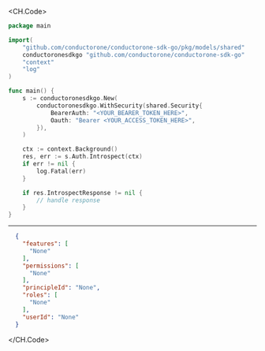 
<CH.Code>
```go Introspect.go
package main

import(
	"github.com/conductorone/conductorone-sdk-go/pkg/models/shared"
	conductoronesdkgo "github.com/conductorone/conductorone-sdk-go"
	"context"
	"log"
)

func main() {
    s := conductoronesdkgo.New(
        conductoronesdkgo.WithSecurity(shared.Security{
            BearerAuth: "<YOUR_BEARER_TOKEN_HERE>",
            Oauth: "Bearer <YOUR_ACCESS_TOKEN_HERE>",
        }),
    )

    ctx := context.Background()
    res, err := s.Auth.Introspect(ctx)
    if err != nil {
        log.Fatal(err)
    }

    if res.IntrospectResponse != nil {
        // handle response
    }
}
```
---

```json Example Response
  {
    "features": [
      "None"
    ],
    "permissions": [
      "None"
    ],
    "principleId": "None",
    "roles": [
      "None"
    ],
    "userId": "None"
  }
```
</CH.Code>
